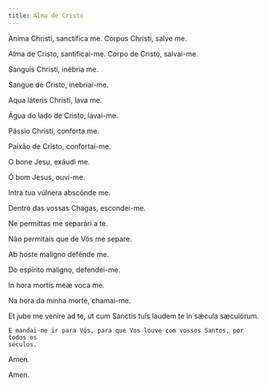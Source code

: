 ```yaml
---
title: Alma de Cristo
---
```


<div class="side-by-side not-content">

Anima Christi, sanctífica me. Corpus Christi, salve me.

Alma de Cristo, santificai-me. Corpo de Cristo, salvai-me.

Sanguis Christi, inébria me.

Sangue de Cristo, inebriai-me.

Aqua láteris Christi, lava me.

Água do lado de Cristo, lavai-me.

Pássio Christi, conforta me.

Paixão de Cristo, confortai-me.

O bone Jesu, exáudi me.

Ó bom Jesus, ouvi-me.

Intra tua vúlnera abscónde me.

Dentro das vossas Chagas, escondei-me.

Ne permittas me separári a te.

Não permitais que de Vós me separe.

Ab hoste maligno defénde me.

Do espírito maligno, defendei-me.

In hora mortis meæ voca me.

Na hora da minha morte, chamai-me.

  <span>
    Et jube me venire ad te, ut cum Sanctis tuis laudem te in sǽcula sæculórum.

    E mandai-me ir para Vós, para que Vos louve com vossos Santos, por todos os
    séculos.
  </span>

Amen.

Amen.

</div>
